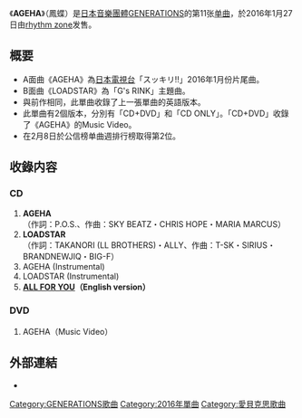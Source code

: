 {{refimprove|time=2016-01-20T02:31:48+00:00}}
{{Infobox Single
| Name           = AGEHA
| Cover          = 
| Artist         = [[GENERATIONS_from_EXILE_TRIBE|GENERATIONS]]
| Album          = [[SPEEDSTER|SPEEDSTER]]
| A-side         = AGEHA
| B-side         = LOADSTAR<br/>ALL FOR YOU（English version）
| Released       = 2016年1月27日
| Format         = [[單曲|單曲]]
| Recorded       = 2015年<br/>{{JPN}}
| Genre          = [[J-POP|J-POP]]
| Lenght         =
| Label          = [[rhythm_zone|rhythm zone]]
| Writer         = 
| Producer       = 
| Certification  = 
| Chart position = * 週間最高排名第2位<small>（[[Oricon公信榜|Oricon]]）</small>
* 2016年1月度月排名第9名
| Last single    = [[ALL_FOR_YOU_(GENERATIONS單曲)|ALL FOR YOU]]<br/>（2015年）
| This single    = '''AGEHA'''<br/>（2016年）
| Next single    = [[涙_(GENERATIONS單曲)|涙]]<br/>（2016年）
| Misc           =
}}

《'''AGEHA'''》（鳳蝶）是[[日本|日本]][[音樂團體|音樂團體]][[GENERATIONS_from_EXILE_TRIBE|GENERATIONS]]的第11张[[单曲|单曲]]，於2016年1月27日由[[rhythm_zone|rhythm zone]]发售。

== 概要 ==
* A面曲《AGEHA》為[[日本電視台|日本電視台]]「スッキリ!!」2016年1月份片尾曲。
* B面曲《LOADSTAR》為「G's RINK」主題曲。
* 與前作相同，此單曲收錄了上一張單曲的英語版本。
* 此單曲有2個版本，分別有「CD+DVD」和「CD ONLY」。「CD+DVD」收錄了《AGEHA》的Music Video。
* 在2月8日於公信榜单曲週排行榜取得第2位。

== 收錄内容 ==
===CD===
# '''AGEHA'''<br/>（作詞：P.O.S.、作曲：SKY BEATZ・CHRIS HOPE・MARIA MARCUS）
# '''LOADSTAR'''<br/>（作詞：TAKANORI (LL BROTHERS)・ALLY、作曲：T-SK・SIRIUS・BRANDNEWJIQ・BIG-F）
# AGEHA (Instrumental)
# LOADSTAR (Instrumental)
# '''[[ALL_FOR_YOU_(GENERATIONS單曲)|ALL FOR YOU]]（English version）'''<br/>

===DVD===
# AGEHA（Music Video）


== 外部連結 ==
* {{YouTube|S_zJwCCDwRU|AGEHA}}


{{GENERATIONS from EXILE TRIBE}}


{{DEFAULTSORT:AGEHA}}
[[Category:GENERATIONS歌曲|Category:GENERATIONS歌曲]]
[[Category:2016年單曲|Category:2016年單曲]]
[[Category:愛貝克思歌曲|Category:愛貝克思歌曲]]